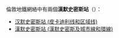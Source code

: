 倫敦地鐵網絡中有兩個'''漢默史密斯站'''（{{lang-en|'''Hammersmith tube station'''}}）：
*[[汉默史密斯站_(皮卡迪利线和区域线)|汉默史密斯站 (皮卡迪利线和区域线)]]
*[[漢默史密斯站_(漢默史密斯及城市線和環線)|漢默史密斯站 (漢默史密斯及城市線和環線)]]
{{disambig|Cat=六字車站名消歧義}}